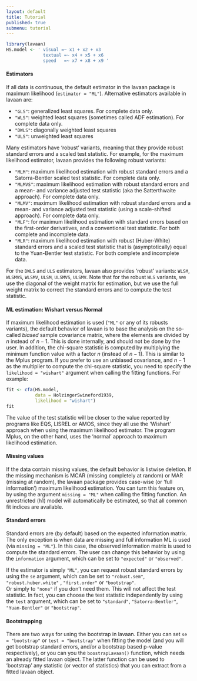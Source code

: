```yaml
---
layout: default
title: Tutorial
published: true
submenu: tutorial
---
```


```r
library(lavaan)
HS.model <- ' visual =~ x1 + x2 + x3
              textual =~ x4 + x5 + x6
              speed   =~ x7 + x8 + x9 '
```
#### Estimators ####
If all data is continuous, the default estimator in the lavaan package is
maximum likelihood (`estimator = "ML"`). Alternative estimators available in
lavaan are:

- `"GLS"`: generalized least squares. For complete data only.
- `"WLS"`: weighted least squares (sometimes called ADF estimation). For
    complete data only.
- `"DWLS"`: diagonally weighted least squares
- `"ULS"`: unweighted least squares

Many estimators have 'robust' variants, meaning that they provide
robust standard errors and a scaled test statistic. For example,
for the maximum likelihood estimator, lavaan provides the following
robust variants:

- `"MLM"`: maximum likelihood estimation with robust standard errors and a
    Satorra-Bentler scaled test statistic. For complete data only.
- `"MLMVS"`: maximum likelihood estimation with robust standard errors and a
    mean- and variance adjusted test statistic (aka the Satterthwaite 
    approach). For complete data only.
- `"MLMV"`: maximum likelihood estimation with robust standard errors and a
    mean- and variance adjusted test statistic (using a scale-shifted
    approach). For complete data only.
- `"MLF"`: for maximum likelihood estimation with standard errors based on the
    first-order derivatives, and a conventional test statistic. For both
    complete and incomplete data.
- `"MLR"`: maximum likelihood estimation with robust (Huber-White) standard
    errors and a scaled test statistic that is (asymptotically) equal to
    the Yuan-Bentler test statistic. For both complete and incomplete
    data.

For the `DWLS` and `ULS` estimators, lavaan also provides 'robust'
variants: `WLSM`, `WLSMVS`, `WLSMV`, `ULSM`, `ULSMVS`, `ULSMV`. Note
that for the robust `WLS` variants, we use the diagonal of the weight matrix
for estimation, but we use the full weight matrix to correct the standard
errors and to compute the test statistic.

#### ML estimation: Wishart versus Normal ####
If maximum likelihood estimation is used (`"ML"` or any of its
robusts variants), the default behavior
of lavaan is to base the analysis on the so-called *biased* sample
covariance matrix, where the elements are divided by $n$ instead of
$n-1$. This is done internally, and should not be done by the user. In
addition, the chi-square statistic is computed by multiplying the
minimum function value with a factor $n$ (instead of $n-1$). This is
similar to the Mplus program. If you prefer to use an unbiased
covariance, and $n-1$ as the multiplier to compute the chi-square
statistic, you need to specify the `likelihood = "wishart"` 
argument when calling the fitting functions. For example:

```r
fit <- cfa(HS.model, 
           data = HolzingerSwineford1939, 
           likelihood = "wishart")
fit
```

The value of the test statistic will be closer to the value reported by
programs like EQS, LISREL or AMOS, since they all use the 'Wishart'
approach when using the maximum likelihood estimator. The program Mplus,
on the other hand, uses the 'normal' approach to maximum likelihood
estimation.

#### Missing values ####
If the data contain missing values, the default behavior is listwise deletion.
If the missing mechanism is MCAR (missing completely at random) or MAR (missing
at random), the lavaan package provides case-wise (or 'full information')
maximum likelihood estimation. You can turn this feature on, by using the
argument `missing = "ML"` when calling the fitting function. An unrestricted
(h1) model will automatically be estimated, so that all common fit indices are
available.

#### Standard errors ####
Standard errors are (by default) based on the expected information matrix. The
only exception is when data are missing and full information ML is used (via
`missing = "ML"`). In this case, the observed information matrix is used to
compute the standard errors. The user can change this behavior by using the
`information` argument, which can be set to `"expected"` or `"observed"`. 

If the estimator is simply `"ML"`, you can request robust standard errors by
using the `se` argument, which can be set to `"robust.sem"`,
`"robust.huber.white"` , `"first.order"` or `"bootstrap"`.  
Or simply to `"none"` if you don't
need them. This will not affect the test statistic. In fact, you can choose the
test statistic independently by using the `test` argument, which can be set to
`"standard"`, `"Satorra-Bentler"`, `"Yuan-Bentler"` or `"bootstrap"`.

#### Bootstrapping ####
There are two ways for using the bootstrap in lavaan. Either you can set `se =
"bootstrap"` or `test = "bootstrap"` when fitting the model (and you will get
bootstrap standard errors, and/or a bootstrap based p-value respectively), or
you can you the `boostrapLavaan()` function, which needs an already fitted
lavaan object. The latter function can be used to 'bootstrap' any statistic
(or vector of statistics) that you can extract from a fitted lavaan object.
